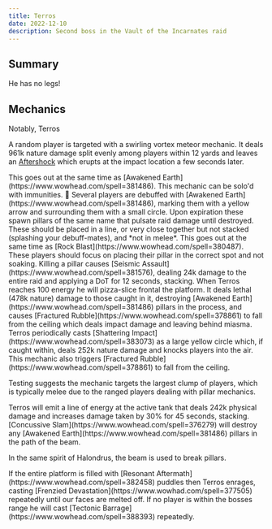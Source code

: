 ```yaml
---
title: Terros
date: 2022-12-10
description: Second boss in the Vault of the Incarnates raid
---
```


## Summary

He has no legs!

## Mechanics

Notably, Terros

<Mechanic id={380487} name="Rock Blast" caption="Split-meteor mechanic">

A random player is targeted with a swirling vortex meteor mechanic. It deals 961k nature damage
split evenly among players within 12 yards and leaves an [Aftershock](https://www.wowhead.com/spell=386400) which erupts at the impact location a few seconds later.

<Alert type="warning">
  This goes out at the same time as [Awakened Earth](https://www.wowhead.com/spell=381486).
</Alert>
<Alert>This mechanic can be solo'd with immunities. 🐢</Alert>

</Mechanic>

<Mechanic id={381486} name="Awakened Earth" caption="Pillars">
  Several players are debuffed with [Awakened Earth](https://www.wowhead.com/spell=381486), marking them with a yellow arrow and surrounding them with a small circle. Upon expiration these spawn pillars of the same name that pulsate raid damage until destroyed. These should be placed in a line, or very close together but not stacked (splashing your debuff-mates), and *not in melee*.

  <Alert type="warning">
  This goes out at the same time as [Rock Blast](https://www.wowhead.com/spell=380487). These players should focus on placing their pillar in the correct spot and not soaking.
</Alert>
</Mechanic>

<Mechanic id={381576} name="Seismic Assault" caption="Pillar-dying DoT">
  Killing a pillar causes [Seismic Assault](https://www.wowhead.com/spell=381576), dealing 24k
  damage to the entire raid and applying a DoT for 12 seconds, stacking.
</Mechanic>

<Mechanic id={377166} name="Resonating Annihilation" caption="Pizza-slice Frontal">
  When Terros reaches 100 energy he will pizza-slice frontal the platform. It deals lethal (478k
  nature) damage to those caught in it, destroying [Awakened
  Earth](https://www.wowhead.com/spell=381486) pillars in the process, and causes [Fractured
  Rubble](https://www.wowhead.com/spell=378861) to fall from the ceiling which deals impact damage
  and leaving behind miasma.
</Mechanic>

<Mechanic id={383073} name="Shattering Impact" caption="Swirly on Largest Player Clump">
  Terros periodically casts [Shattering Impact](https://www.wowhead.com/spell=383073) as a large yellow circle which, if caught within, deals 252k nature damage and knocks players into the air. This mechanic also triggers [Fractured Rubble](https://www.wowhead.com/spell=378861) to fall from the ceiling.

Testing suggests the mechanic targets the largest clump of players, which is typically melee due to the ranged players dealing with pillar mechanics.

</Mechanic>

<Mechanic id={376279} name="Concussive Slam" caption="Tank Laser Beam">
  Terros will emit a line of energy at the active tank that deals 242k physical damage and increases damage taken by 30% for 45 seconds, stacking. [Concussive Slam](https://www.wowhead.com/spell=376279) will destroy any [Awakened Earth](https://www.wowhead.com/spell=381486) pillars in the path of the beam.

In the same spirit of Halondrus, the beam is used to break pillars.

</Mechanic>

<Mechanic id={377505} name="Frenzied Devastation" caption="Soft Enrage">
  If the entire platform is filled with [Resonant Aftermath](https://www.wowhead.com/spell=382458)
  puddles then Terros enrages, casting [Frenzied Devastation](https://www.wowhad.com/spell=377505)
  repeatedly until our faces are melted off.
</Mechanic>

<Mechanic id={388393} name="Tectonic Barrage" caption="Lonely Boss Screeching">
  If no player is within the bosses range he will cast [Tectonic
  Barrage](https://www.wowhead.com/spell=388393) repeatedly.
</Mechanic>
